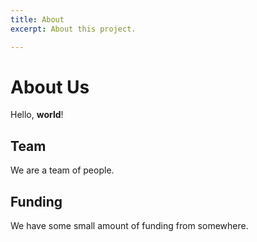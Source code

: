 ```yaml
---
title: About
excerpt: About this project.

---
```

# About Us

Hello, **world**!

## Team

We are a team of people.

<Block src="home/team" />

## Funding

We have some small amount of funding from somewhere.